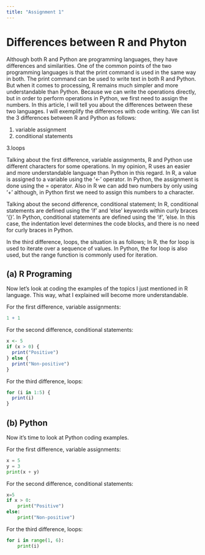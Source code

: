 ```yaml
---
title: "Assignment 1"
---
```


# Differences between R and Phyton

Although both R and Python are programming languages, they have differences and similarities. One of the common points of the two programming languages is that the print command is used in the same way in both. The print command can be used to write text in both R and Python. But when it comes to processing, R remains much simpler and more understandable than Python. Because we can write the operations directly, but in order to perform operations in Python, we first need to assign the numbers. In this article, I will tell you about the differences between these two languages. I will exemplify the differences with code writing. We can list the 3 differences between R and Python as follows:

1.  variable assignment
2.  conditional statements

3.loops

Talking about the first difference, variable assignments, R and Python use different characters for some operations. In my opinion, R uses an easier and more understandable language than Python in this regard. In R, a value is assigned to a variable using the '<-' operator. In Python, the assignment is done using the = operator. Also in R we can add two numbers by only using '+' although, in Python first we need to assign this numbers to a character.

Talking about the second difference, conditional statement; In R, conditional statements are defined using the 'if' and 'else' keywords within curly braces '{}'. In Python, conditional statements are defined using the 'if', 'else. In this case, the indentation level determines the code blocks, and there is no need for curly braces in Python.

In the third difference, loops, the situation is as follows; In R, the for loop is used to iterate over a sequence of values. In Python, the for loop is also used, but the range function is commonly used for iteration.

## (a) R Programing

Now let's look at coding the examples of the topics I just mentioned in R language. This way, what I explained will become more understandable.

For the first difference, variable assignments:

```r
1 + 1
```

For the second difference, conditional statements:

```r
x <- 5
if (x > 0) {
  print("Positive")
} else {
  print("Non-positive")
}

```

For the third difference, loops:

```r
for (i in 1:5) {
  print(i)
}

```

## (b) Python

Now it's time to look at Python coding examples.

For the first difference, variable assignments:

```python
x = 5
y = 3
print(x + y)
```

For the second difference, conditional statements:

```python
x=5
if x > 0:
    print("Positive")
else:
    print("Non-positive")
```

For the third difference, loops:

```python

for i in range(1, 6):
    print(i)
```

